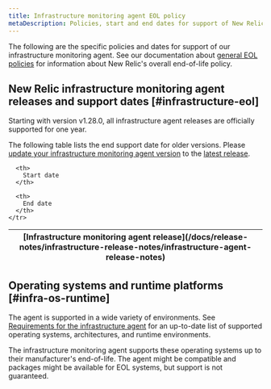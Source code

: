 ```yaml
---
title: Infrastructure monitoring agent EOL policy
metaDescription: Policies, start and end dates for support of New Relic infrastructure monitoring agent releases.
---
```


The following are the specific policies and dates for support of our infrastructure monitoring agent. See our documentation about [general EOL policies](/docs/licenses/end-of-life/notification-changes-new-relic-saas-features-distributed-software/) for information about New Relic's overall end-of-life policy.

## New Relic infrastructure monitoring agent releases and support dates [#infrastructure-eol]

Starting with version v1.28.0, all infrastructure agent releases are officially supported for one year. 

The following table lists the end support date for older versions. Please [update your infrastructure monitoring agent version](/docs/infrastructure/install-infrastructure-agent/update-or-uninstall/update-infrastructure-agent/) to the [latest release](/docs/release-notes/infrastructure-release-notes/infrastructure-agent-release-notes).

<table>
  <thead>
    <tr>
      <th>
        [Infrastructure monitoring agent release](/docs/release-notes/infrastructure-release-notes/infrastructure-agent-release-notes)
      </th>

      <th>
        Start date
      </th>

      <th>
        End date
      </th>
    </tr>
  </thead>
  <EolPage agent='infrastructure' />
</table>

## Operating systems and runtime platforms [#infra-os-runtime]

The agent is supported in a wide variety of environments. See [Requirements for the infrastructure agent](/docs/infrastructure/install-infrastructure-agent/get-started/requirements-infrastructure-agent/) for an up-to-date list of supported operating systems, architectures, and runtime environments.

The infrastructure monitoring agent supports these operating systems up to their manufacturer's end-of-life. The agent might be compatible and packages might be available for EOL systems, but support is not guaranteed.
